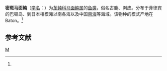 {{Speciesbox 
| taxon = Navodon tessellatus 
| authority = (Gunther, 1880)<ref name='id8793'>{{cite web| url =http://www.bioinfo.cn/db05/BjdwSpecies.php?action=view&id=8793| title =密斑马面鲀| work =《中国动物物种编目数据库》| publisher =中国科学院微生物研究所| author =中国科学院动物研究所| accessdate =2009-04-16| deadurl =yes| archiveurl =https://web.archive.org/web/20160305034417/http://www.bioinfo.cn/db05/BjdwSpecies.php?action=view&id=8793| archivedate =2016-03-05}}</ref>
}}

'''密斑马面鲀'''（[[学名|学名]]：{{lang|la|''Navodon tessellatus''}}）为[[革鲀科|革鲀科]][[马面鲀属|马面鲀属]]的[[鱼类|鱼类]]，俗名古鹿、剥皮。分布于菲律宾的巴顿岛、到日本相模滩以南各海以及中国[[南海|南海]]等海域。该物种的模式产地在Baton。<ref name='id8793'/>

== 参考文献 ==
{{reflist}}
{{taxonbar}}

[[Category:马面鲀属|M]]